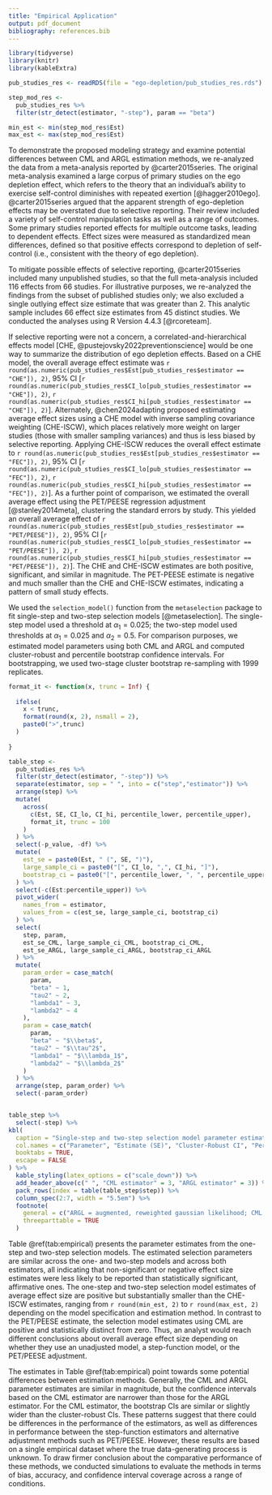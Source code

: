```yaml
---
title: "Empirical Application"
output: pdf_document
bibliography: references.bib
---
```


```r
library(tidyverse)
library(knitr)
library(kableExtra)

pub_studies_res <- readRDS(file = "ego-depletion/pub_studies_res.rds")

step_mod_res <- 
  pub_studies_res %>%
  filter(str_detect(estimator, "-step"), param == "beta")

min_est <- min(step_mod_res$Est)
max_est <- max(step_mod_res$Est)
```

To demonstrate the proposed modeling strategy and examine potential differences between CML and ARGL estimation methods, we re-analyzed the data from a meta-analysis reported by @carter2015series. 
The original meta-analysis examined a large corpus of primary studies on the ego depletion effect, which refers to the theory that an individual's ability to exercise self-control diminishes with repeated exertion [@hagger2010ego]. 
@carter2015series argued that the apparent strength of ego-depletion effects may be overstated due to selective reporting. 
Their review included a variety of self-control manipulation tasks as well as a range of outcomes. 
Some primary studies reported effects for multiple outcome tasks, leading to dependent effects. 
Effect sizes were measured as standardized mean differences, defined so that positive effects correspond to depletion of self-control (i.e., consistent with the theory of ego depletion).

To mitigate possible effects of selective reporting, @carter2015series included many unpublished studies, so that the full meta-analysis included 116 effects from 66 studies. 
For illustrative purposes, we re-analyzed the findings from the subset of published studies only; we also excluded a single outlying effect size estimate that was greater than 2. This analytic sample includes 66 effect size estimates from 45 distinct studies.
We conducted the analyses using R Version 4.4.3 [@rcoreteam]. 

If selective reporting were not a concern, a correlated-and-hierarchical effects model [CHE, @pustejovsky2022preventionscience] would be one way to summarize the distribution of ego depletion effects.
Based on a CHE model, the overall average effect estimate was `r round(as.numeric(pub_studies_res$Est[pub_studies_res$estimator == "CHE"]), 2)`, 95% CI [`r round(as.numeric(pub_studies_res$CI_lo[pub_studies_res$estimator == "CHE"]), 2)`, `r round(as.numeric(pub_studies_res$CI_hi[pub_studies_res$estimator == "CHE"]), 2)`]. 
Alternately, @chen2024adapting proposed estimating average effect sizes using a CHE model with inverse sampling covariance weighting (CHE-ISCW), which places relatively more weight on larger studies (those with smaller sampling variances) and thus is less biased by selective reporting.
Applying CHE-ISCW reduces the overall effect estimate to `r round(as.numeric(pub_studies_res$Est[pub_studies_res$estimator == "FEC"]), 2)`, 95% CI [`r round(as.numeric(pub_studies_res$CI_lo[pub_studies_res$estimator == "FEC"]), 2)`, `r round(as.numeric(pub_studies_res$CI_hi[pub_studies_res$estimator == "FEC"]), 2)`]. 
As a further point of comparison, we estimated the overall average effect using the PET/PEESE regression adjustment [@stanley2014meta], clustering the standard errors by study. This yielded an overall average effect of `r round(as.numeric(pub_studies_res$Est[pub_studies_res$estimator == "PET/PEESE"]), 2)`, 95% CI [`r round(as.numeric(pub_studies_res$CI_lo[pub_studies_res$estimator == "PET/PEESE"]), 2)`, `r round(as.numeric(pub_studies_res$CI_hi[pub_studies_res$estimator == "PET/PEESE"]), 2)`]. The CHE and CHE-ISCW estimates are both positive, significant, and similar in magnitude. The PET-PEESE estimate is negative and much smaller than the CHE and CHE-ISCW estimates, indicating a pattern of small study effects. 

We used the `selection_model()` function from the `metaselection` package to fit single-step and two-step selection models [@metaselection]. 
The single-step model used a threshold at $\alpha_1 = 0.025$; the two-step model used thresholds at $\alpha_1 = 0.025$ and $\alpha_2 = 0.5$. 
For comparison purposes, we estimated model parameters using both CML and ARGL and computed cluster-robust and percentile bootstrap confidence intervals.
For bootstrapping, we used two-stage cluster bootstrap re-sampling with 1999 replicates.

```r
format_it <- function(x, trunc = Inf) {
  
  ifelse(
    x < trunc,
    format(round(x, 2), nsmall = 2),
    paste0(">",trunc)
  )
  
}

table_step <- 
  pub_studies_res %>%
  filter(str_detect(estimator, "-step")) %>%
  separate(estimator, sep = " ", into = c("step","estimator")) %>%
  arrange(step) %>%
  mutate(
    across(
      c(Est, SE, CI_lo, CI_hi, percentile_lower, percentile_upper), 
      format_it, trunc = 100
    )
  ) %>%
  select(-p_value, -df) %>%
  mutate(
    est_se = paste0(Est, " (", SE, ")"),
    large_sample_ci = paste0("[", CI_lo, ",", CI_hi, "]"),
    bootstrap_ci = paste0("[", percentile_lower, ", ", percentile_upper, "]")
  ) %>%
  select(-c(Est:percentile_upper)) %>%
  pivot_wider(
    names_from = estimator,
    values_from = c(est_se, large_sample_ci, bootstrap_ci)
  ) %>%
  select(
    step, param,
    est_se_CML, large_sample_ci_CML, bootstrap_ci_CML, 
    est_se_ARGL, large_sample_ci_ARGL, bootstrap_ci_ARGL
  ) %>%
  mutate(
    param_order = case_match(
      param, 
      "beta" ~ 1,
      "tau2" ~ 2,
      "lambda1" ~ 3, 
      "lambda2" ~ 4
    ),
    param = case_match(
      param,
      "beta" ~ "$\\beta$",
      "tau2" ~ "$\\tau^2$",
      "lambda1" ~ "$\\lambda_1$",
      "lambda2" ~ "$\\lambda_2$"
    )
  ) %>%
  arrange(step, param_order) %>%
  select(-param_order)


table_step %>%
  select(-step) %>%
kbl(
  caption = "Single-step and two-step selection model parameter estimates fit to ego depletion effects data from Carter et al. (2015)",
  col.names = c("Parameter", "Estimate (SE)", "Cluster-Robust CI", "Percentile Bootstrap CI", "Estimate (SE)", "Cluster-Robust CI", "Percentile Bootstrap CI"),
  booktabs = TRUE,
  escape = FALSE
) %>%
  kable_styling(latex_options = c("scale_down")) %>%
  add_header_above(c(" ", "CML estimator" = 3, "ARGL estimator" = 3)) %>%
  pack_rows(index = table(table_step$step)) %>%
  column_spec(2:7, width = "5.5em") %>%
  footnote(
    general = c("ARGL = augmented, reweighted gaussian likelihood; CML = composite maximum likelihood; CI = confidence interval; SE = standard error."),
    threeparttable = TRUE
  )

```

Table \@ref(tab:empirical) presents the parameter estimates from the one-step and two-step selection models.
The estimated selection parameters are similar across the one- and two-step models and across both estimators, all indicating that non-significant or negative effect size estimates were less likely to be reported than statistically significant, affirmative ones. 
The one-step and two-step selection model estimates of average effect size are positive but substantially smaller than the CHE-ISCW estimates, ranging from `r round(min_est, 2)` to `r round(max_est, 2)` depending on the model specification and estimation method. 
In contrast to the PET/PEESE estimate, the selection model estimates using CML are positive and statistically distinct from zero. 
Thus, an analyst would reach different conclusions about overall average effect size depending on whether they use an unadjusted model, a step-function model, or the PET/PEESE adjustment. 

The estimates in Table \@ref(tab:empirical) point towards some potential differences between estimation methods.
Generally, the CML and ARGL parameter estimates are similar in magnitude, but the confidence intervals based on the CML estimator are narrower than those for the ARGL estimator.
For the CML estimator, the bootstrap CIs are similar or slightly wider than the cluster-robust CIs.
<!-- For the ARGL estimator, the bootstrap CIs were similar to the cluster-robust CIs for the one-step model but quite discrepant for the two-step model.  -->
<!-- For the two-step model, the cluster-robust CIs were so wide as to be entirely uninformative, whereas the bootstrap CIs were not as extreme. -->
These patterns suggest that there could be differences in the performance of the estimators, as well as differences in performance between the step-function estimators and alternative adjustment methods such as PET/PEESE.
However, these results are based on a single empirical dataset where the true data-generating process is unknown. 
To draw firmer conclusion about the comparative performance of these methods, we conducted simulations to evaluate the methods in terms of bias, accuracy, and confidence interval coverage across a range of conditions. 
